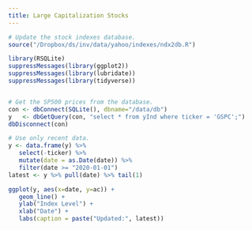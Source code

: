 ```yaml
---
title: Large Capitalization Stocks
---
```



```r
# Update the stock indexes database.
source("/Dropbox/ds/inv/data/yahoo/indexes/ndx2db.R")
```

```r
library(RSQLite)
suppressMessages(library(ggplot2))
suppressMessages(library(lubridate))
suppressMessages(library(tidyverse))


# Get the SP500 prices from the database.
con <- dbConnect(SQLite(), dbname="/data/db")
y   <- dbGetQuery(con, "select * from yInd where ticker = 'GSPC';")
dbDisconnect(con)

# Use only recent data.
y <- data.frame(y) %>% 
   select(-ticker) %>% 
   mutate(date = as.Date(date)) %>% 
   filter(date >= "2020-01-01")
latest <- y %>% pull(date) %>% tail(1)

```
```r
ggplot(y, aes(x=date, y=ac)) + 
   geom_line() +
   ylab("Index Level") +
   xlab("Date") + 
   labs(caption = paste("Updated:", latest))
```

